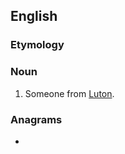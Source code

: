 ==English==

===Etymology===
{{suffix|en|Luton|ian}}

===Noun===
{{en-noun}}

# Someone from [[Luton]].

===Anagrams===
* {{anagrams|en|Ultonian|lunation}}